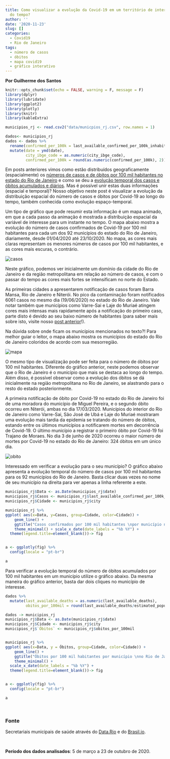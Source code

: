 ```yaml
---
title: Como visualizar a evolução da Covid-19 em um território de interesse ao longo
  do tempo?
author: ''
date: '2020-11-23'
slug: []
categories:
  - Covid19
  - Rio de Janeiro
tags:
  - número de casos
  - óbitos
  - mapa covid19
  - gráfico interativo
---
```



**Por Guilherme dos Santos**


```r
knitr::opts_chunk$set(echo = FALSE, warning = F, message = F)
library(dplyr)
library(lubridate)
library(ggplot2)
library(plotly)
library(knitr)
library(kableExtra)

municipios_rj <- read.csv2("data/municpios_rj.csv", row.names = 1)


```


```r
dados<- municipios_rj
dados <- dados %>% 
  rename(confirmed_per_100k = last_available_confirmed_per_100k_inhabitants) %>% 
  mutate(date = ymd(date),
         city_ibge_code = as.numeric(city_ibge_code),
         confirmed_per_100k = round(as.numeric(confirmed_per_100k), 2))

```

Em posts anteriores vimos como estão distribuídos geograficamente (espacialmente) os [números de casos e de óbitos por 100 mil habitantes no estado do Rio de Janeiro](https://rioemdados.netlify.app/post/n%C3%BAmero-total-de-casos-ou-casos-por-100-mil-habitantes-por-que-usar-duas-medidas/) e como se deu a [evolução temporal dos casos e óbitos acumulados e diários](https://rioemdados.netlify.app/post/o-comportamento-do-n%C3%BAmero-de-casos-e-%C3%B3bitos-di%C3%A1rios-e-acumulados-referentes-a-covid-19-no-rio-de-janeiro/). Mas é possível unir estas duas informações (espacial e temporal)? Nosso objetivo neste post é visualizar a evolução da distribuição espacial do número de casos e óbitos por Covid-19 ao longo do tempo, também conhecida como evolução espaço-temporal. 

Um tipo de gráfico que pode resumir esta informação é um mapa animado, em que a cada passo da animação é mostrada a distribuição espacial da variável de interesse para um instante no tempo. O mapa abaixo mostra a evolução do número de casos confirmados de Covid-19 por 100 mil habitantes para cada um dos 92 municípios do estado do Rio de Janeiro, diariamente, desde 01/04/2020 até 23/10/2020. No mapa, as cores mais claras representam os menores números de casos por 100 mil habitantes, e as cores mais escuras, o contrário. 

<span class='img_container center' style='display: inline-block;'>
    <img alt='casos' src='https://i.imgur.com/SATG5C2.gif' style='display:block; margin-left: auto; margin-right: auto;' title='' />
    <span class='img_caption' style='display: block; text-align: center;'></span>
</span>


  Neste gráfico, podemos ver inicialmente um domínio da cidade do Rio de Janeiro e da região metropolitana em relação ao número de casos, e com o passar do tempo as cores mais fortes se intensificam no norte do Estado. 
  
 As primeiras cidades a apresentarem notificação de casos foram Barra Mansa, Rio de Janeiro e Niterói. No pico da contaminação foram notificados 6061 casos no mesmo dia (19/06/2020) no estado do Rio de Janeiro. Vale notar também que municípios como Varre-Sai e Laje do Muriaé atingem cores mais intensas mais rapidamente após a notificação do primeiro caso, parte disto é devido ao seu baixo número de habitantes (para saber mais sobre isto, visite nosso [post anterior](https://rioemdados.netlify.app/post/n%C3%BAmero-total-de-casos-ou-casos-por-100-mil-habitantes-por-que-usar-duas-medidas/)!).
 
 Na dúvida sobre onde ficam os municípios mencionados no texto?! Para melhor guiar o leitor, o mapa abaixo mostra os municípios do estado do Rio de Janeiro coloridos de acordo com sua mesorregião.
 
 
 <span class='img_container center' style='display: inline-block;'>
    <img alt='mapa' src='https://i.imgur.com/YGJgRIZ.png' style='display:block; margin-left: auto; margin-right: auto;' title='' />
    <span class='img_caption' style='display: block; text-align: center;'></span>
</span>

O mesmo tipo de visualização pode ser feita para o número de óbitos por 100 mil habitantes. Diferente do gráfico anterior, neste podemos observar que o Rio de Janeiro é o município que mais se destaca ao longo do tempo. Além disso, é possível observar como a evolução dos óbitos se dá inicialmente na região metropolitana no Rio de Janeiro, se alastrando para o resto do estado posteriormente.

A primeira notificação de óbito por Covid-19 no estado do Rio de Janeiro foi de uma moradora do município de Miguel Pereira, e o segundo óbito ocorreu em Niterói, ambas no dia 17/03/2020. Municípios do interior do Rio de Janeiro como Varre-Sai, São José de Ubá e Laje do Muriaé mostraram uma evolução mais tardia da epidemia se tratando do número de óbitos, estando entre os últimos municípios a notificarem mortes em decorrência de Covid-19. O último município a registrar o primeiro óbito por Covid-19 foi Trajano de Moraes. No dia 3 de junho de 2020 ocorreu o maior número de mortes por Covid-19 no estado do Rio de Janeiro: 324 óbitos em um único dia.


<span class='img_container center' style='display: inline-block;'>
    <img alt='obito' src='https://i.imgur.com/78Zm1LD.gif' style='display:block; margin-left: auto; margin-right: auto;' title='' />
    <span class='img_caption' style='display: block; text-align: center;'></span>
</span>




 Interessado em verificar a evolução para o seu município? O gráfico abaixo apresenta a evolução temporal do número de casos por 100 mil habitantes para os 92 municípios do Rio de Janeiro. Basta clicar duas vezes no nome de seu município na direita para ver apenas a linha referente a este.

```r
municipios_rj$Data <- as.Date(municipios_rj$date)
municipios_rj$Casos <- municipios_rj$last_available_confirmed_per_100k_inhabitants
municipios_rj$Cidade <- municipios_rj$city

municipios_rj %>%
ggplot( aes(x=Data, y=Casos, group=Cidade, color=Cidade)) +
    geom_line() +
    ggtitle("Casos confirmados por 100 mil habitantes \npor município no Rio de Janeiro") +
    theme_minimal() + scale_x_date(date_labels = "%b %Y") +
  theme(legend.title=element_blank())-> fig


a <- ggplotly(fig) %>%
  config(locale = "pt-br")

a
```

Para verificar a evolução temporal do número de óbitos acumulados por 100 mil habitantes em um município utilize o gráfico abaixo. Da mesma maneira do gráfico anterior, basta dar dois cliques no município de interesse.

```r

dados %>%
  mutate(last_available_deaths = as.numeric(last_available_deaths),
         obitos_por_100mil = round(last_available_deaths/estimated_population_2019*10^5,2)) -> dados

dados -> municipios_rj
municipios_rj$Data <- as.Date(municipios_rj$date)
municipios_rj$Cidade <- municipios_rj$city
municipios_rj$`Óbitos` <- municipios_rj$obitos_por_100mil


municipios_rj %>%
ggplot( aes(x=Data, y = Óbitos, group=Cidade, color=Cidade)) +
    geom_line() +
    ggtitle("Óbitos por 100 mil habitantes por município \nno Rio de Janeiro") +
    theme_minimal() +
  scale_x_date(date_labels = "%b %Y") +
  theme(legend.title=element_blank())-> fig


a <- ggplotly(fig) %>%
  config(locale = "pt-br")

a
```


<br>

### Fonte

Secretariais municipais de saúde através do [Data.Rio](https://www.data.rio/) e do [Brasil.io](https://brasil.io/home/).

<br>

**Período dos dados analisados**: 5 de março a 23 de outubro de 2020.
